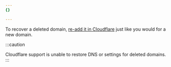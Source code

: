 ```yaml
---
{}

---
```


To recover a deleted domain, [re-add it in Cloudflare](/fundamentals/manage-domains/add-site/) just like you would for a new domain.

:::caution

Cloudflare support is unable to restore DNS or settings for deleted domains.
:::
